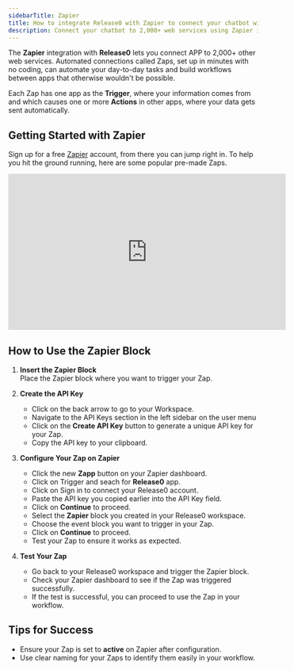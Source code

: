 ```yaml
---
sidebarTitle: Zapier
title: How to integrate Release0 with Zapier to connect your chatbot with 5,000+ apps and automate workflows
description: Connect your chatbot to 2,000+ web services using Zapier integration with Release0. Automate tasks and build workflows without coding.
---
```

The **Zapier** integration with **Release0** lets you connect APP to 2,000+ other web services. Automated connections called Zaps, set up in minutes with no coding, can automate your day-to-day tasks and build workflows between apps that otherwise wouldn't be possible.

Each Zap has one app as the **Trigger**, where your information comes from and which causes one or more **Actions** in other apps, where your data gets sent automatically. 

## Getting Started with Zapier
Sign up for a free [Zapier](https://zapier.com/apps/release0/integrations) account, from there you can jump right in. To help you hit the ground running, here are some popular pre-made Zaps.


<iframe
  width="560"
  height="315"
  src="https://www.youtube.com/embed/lQ6h-cUePnQ"
  title="YouTube video player"
  frameBorder="0"
  allow="accelerometer; autoplay; clipboard-write; encrypted-media; gyroscope; picture-in-picture; web-share"
  allowFullScreen
></iframe>

## How to Use the Zapier Block

1. **Insert the Zapier Block**  
   Place the Zapier block where you want to trigger your Zap.

2. **Create the API Key**  
   - Click on the back arrow to go to your Workspace.
   - Navigate to the API Keys section in the left sidebar on the user menu
   - Click on the **Create API Key** button to generate a unique API key for your Zap.
   - Copy the API key to your clipboard.

3. **Configure Your Zap on Zapier**  
   - Click the new **Zapp** button on your Zapier dashboard.
   - Click on Trigger and seach for **Release0** app.
   - Click on Sign in to connect your Release0 account.
   - Paste the API key you copied earlier into the API Key field.
   - Click on **Continue** to proceed.
   - Select the **Zapier** block you created in your Release0 workspace.
   - Choose the event block you want to trigger in your Zap.
   - Click on **Continue** to proceed.
   - Test your Zap to ensure it works as expected.

4. **Test Your Zap**
   - Go back to your Release0 workspace and trigger the Zapier block.
   - Check your Zapier dashboard to see if the Zap was triggered successfully.
   - If the test is successful, you can proceed to use the Zap in your workflow.



## Tips for Success

- Ensure your Zap is set to **active** on Zapier after configuration.
- Use clear naming for your Zaps to identify them easily in your workflow.
